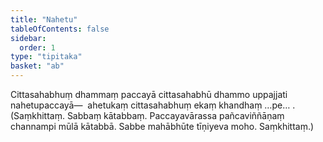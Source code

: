 ```yaml
---
title: "Nahetu"
tableOfContents: false
sidebar:
  order: 1
type: "tipitaka"
basket: "ab"
---
```



<DynamicBreadcrumb />

<Division number="251">

<Paragraph number="2939">
Cittasahabhuṃ dhammaṃ paccayā cittasahabhū dhammo uppajjati nahetupaccayā—  ahetukaṃ cittasahabhuṃ ekaṃ khandhaṃ …pe… . (Saṃkhittaṃ. Sabbaṃ kātabbaṃ. Paccayavārassa pañcaviññāṇaṃ channampi mūlā kātabbā. Sabbe mahābhūte tīṇiyeva moho. Saṃkhittaṃ.)
</Paragraph>
</Division>